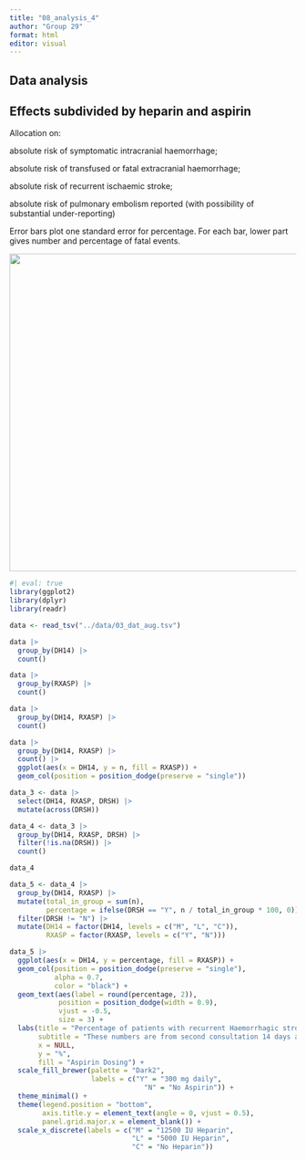 ```yaml
---
title: "08_analysis_4"
author: "Group 29"
format: html
editor: visual
---
```


## Data analysis

## Effects subdivided by heparin and aspirin

Allocation on:

absolute risk of symptomatic intracranial haemorrhage;

absolute risk of transfused or fatal extracranial haemorrhage;

absolute risk of recurrent ischaemic stroke;

absolute risk of pulmonary embolism reported (with possibility of substantial under-reporting)

Error bars plot one standard error for percentage. For each bar, lower part gives number and percentage of fatal events.

![](images/clipboard-3768980609.png){width="557"}

```r
#| eval: true
library(ggplot2)
library(dplyr)
library(readr)
```

```r
data <- read_tsv("../data/03_dat_aug.tsv")
```

```r
data |> 
  group_by(DH14) |> 
  count()
```

```r
data |> 
  group_by(RXASP) |> 
  count()
```

```r
data |> 
  group_by(DH14, RXASP) |> 
  count()
```

```r
data |> 
  group_by(DH14, RXASP) |> 
  count() |> 
  ggplot(aes(x = DH14, y = n, fill = RXASP)) +
  geom_col(position = position_dodge(preserve = "single"))
```

```r
data_3 <- data |> 
  select(DH14, RXASP, DRSH) |> 
  mutate(across(DRSH))
```

```r
data_4 <- data_3 |> 
  group_by(DH14, RXASP, DRSH) |> 
  filter(!is.na(DRSH)) |> 
  count()

data_4
```

```r
data_5 <- data_4 |> 
  group_by(DH14, RXASP) |> 
  mutate(total_in_group = sum(n),
         percentage = ifelse(DRSH == "Y", n / total_in_group * 100, 0)) |> 
  filter(DRSH != "N") |> 
  mutate(DH14 = factor(DH14, levels = c("M", "L", "C")),
         RXASP = factor(RXASP, levels = c("Y", "N")))
```

```r
data_5 |>   
  ggplot(aes(x = DH14, y = percentage, fill = RXASP)) +
  geom_col(position = position_dodge(preserve = "single"),
           alpha = 0.7,
           color = "black") +
  geom_text(aes(label = round(percentage, 2)),
            position = position_dodge(width = 0.9),
            vjust = -0.5,
            size = 3) +
  labs(title = "Percentage of patients with recurrent Haemorrhagic stroke after 14 days",
       subtitle = "These numbers are from second consultation 14 days after randomisation",
       x = NULL,
       y = "%",
       fill = "Aspirin Dosing") +
  scale_fill_brewer(palette = "Dark2",
                    labels = c("Y" = "300 mg daily",
                                 "N" = "No Aspirin")) +
  theme_minimal() +
  theme(legend.position = "bottom",
        axis.title.y = element_text(angle = 0, vjust = 0.5),
        panel.grid.major.x = element_blank()) +
  scale_x_discrete(labels = c("M" = "12500 IU Heparin",
                              "L" = "5000 IU Heparin",
                              "C" = "No Heparin"))
```
